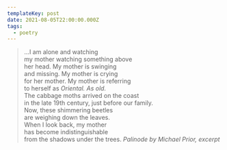 ```yaml
---
templateKey: post
date: 2021-08-05T22:00:00.000Z
tags:
  - poetry
---
```

> ...I am alone and watching<br/>
> my mother watching something above<br/>
> her head. My mother is swinging<br/>
> and missing. My mother is crying<br/>
> for her mother. My mother is referring<br/>
> to herself as <i>Oriental. As old.</i><br/>
> The cabbage moths arrived on the coast<br/>
> in the late 19th century, just before our family.<br/>
> Now, these shimmering beetles<br/>
> are weighing down the leaves.<br/>
> When I look back, my mother<br/>
> has become indistinguishable<br/>
> from the shadows under the trees.
> <cite>Palinode by Michael Prior, excerpt</cite>